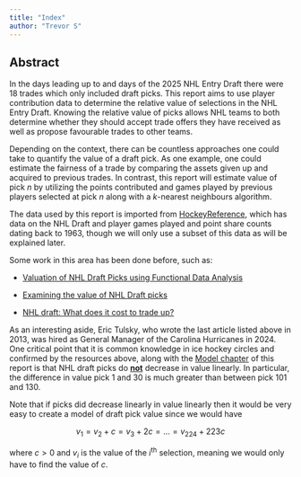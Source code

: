 ```yaml
---
title: "Index"
author: "Trevor S"
---
```


## Abstract

In the days leading up to and days of the 2025 NHL Entry Draft there were 18 trades which only included draft picks. This report aims to use player contribution data to determine the relative value of selections in the NHL Entry Draft. Knowing the relative value of picks allows NHL teams to both determine whether they should accept trade offers they have received as well as propose favourable trades to other teams.

Depending on the context, there can be countless approaches one could take to quantify the value of a draft pick. As one example, one could estimate the fairness of a trade by comparing the assets given up and acquired to previous trades. In contrast, this report will estimate value of pick $n$ by utilizing the points contributed and games played by previous players selected at pick $n$ along with a $k$-nearest neighbours algorithm.

The data used by this report is imported from [HockeyReference](https://www.hockey-reference.com/draft/), which has data on the NHL Draft and player games played and point share counts dating back to 1963, though we will only use a subset of this data as will be explained later.

Some work in this area has been done before, such as:

-   [Valuation of NHL Draft Picks using Functional Data Analysis](https://summit.sfu.ca/_flysystem/fedora/2023-02/etd22223.pdf)

-   [Examining the value of NHL Draft picks](https://soundofhockey.com/2022/06/06/examining-the-value-of-nhl-draft-picks/amp/)

-   [NHL draft: What does it cost to trade up?](https://www.broadstreethockey.com/post/nhl-draft-pick-value-trading-up/)

As an interesting aside, Eric Tulsky, who wrote the last article listed above in 2013, was hired as General Manager of the Carolina Hurricanes in 2024. One critical point that it is common knowledge in ice hockey circles and confirmed by the resources above, along with the [Model chapter](https://trevsteu.github.io/Stat468_Final/model.html) of this report is that NHL draft picks do [**not**]{.underline} decrease in value linearly. In particular, the difference in value pick 1 and 30 is much greater than between pick 101 and 130.

Note that if picks did decrease linearly in value linearly then it would be very easy to create a model of draft pick value since we would have

$$
v_1 = v_2 + c = v_3 + 2c = ... = v_{224} + 223c
$$

where $c > 0$ and $v_i$ is the value of the $i^{\text{th}}$ selection, meaning we would only have to find the value of $c$.
